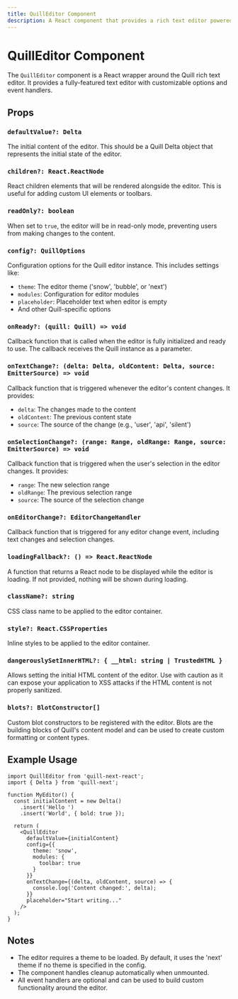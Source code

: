 ```yaml
---
title: QuillEditor Component
description: A React component that provides a rich text editor powered by Quill.
---
```


# QuillEditor Component

The `QuillEditor` component is a React wrapper around the Quill rich text editor. It provides a fully-featured text editor with customizable options and event handlers.

## Props

### `defaultValue?: Delta`
The initial content of the editor. This should be a Quill Delta object that represents the initial state of the editor.

### `children?: React.ReactNode`
React children elements that will be rendered alongside the editor. This is useful for adding custom UI elements or toolbars.

### `readOnly?: boolean`
When set to `true`, the editor will be in read-only mode, preventing users from making changes to the content.

### `config?: QuillOptions`
Configuration options for the Quill editor instance. This includes settings like:
- `theme`: The editor theme ('snow', 'bubble', or 'next')
- `modules`: Configuration for editor modules
- `placeholder`: Placeholder text when editor is empty
- And other Quill-specific options

### `onReady?: (quill: Quill) => void`
Callback function that is called when the editor is fully initialized and ready to use. The callback receives the Quill instance as a parameter.

### `onTextChange?: (delta: Delta, oldContent: Delta, source: EmitterSource) => void`
Callback function that is triggered whenever the editor's content changes. It provides:
- `delta`: The changes made to the content
- `oldContent`: The previous content state
- `source`: The source of the change (e.g., 'user', 'api', 'silent')

### `onSelectionChange?: (range: Range, oldRange: Range, source: EmitterSource) => void`
Callback function that is triggered when the user's selection in the editor changes. It provides:
- `range`: The new selection range
- `oldRange`: The previous selection range
- `source`: The source of the selection change

### `onEditorChange?: EditorChangeHandler`
Callback function that is triggered for any editor change event, including text changes and selection changes.

### `loadingFallback?: () => React.ReactNode`
A function that returns a React node to be displayed while the editor is loading. If not provided, nothing will be shown during loading.

### `className?: string`
CSS class name to be applied to the editor container.

### `style?: React.CSSProperties`
Inline styles to be applied to the editor container.

### `dangerouslySetInnerHTML?: { __html: string | TrustedHTML }`
Allows setting the initial HTML content of the editor. Use with caution as it can expose your application to XSS attacks if the HTML content is not properly sanitized.

### `blots?: BlotConstructor[]`
Custom blot constructors to be registered with the editor. Blots are the building blocks of Quill's content model and can be used to create custom formatting or content types.

## Example Usage

```tsx
import QuillEditor from 'quill-next-react';
import { Delta } from 'quill-next';

function MyEditor() {
  const initialContent = new Delta()
    .insert('Hello ')
    .insert('World', { bold: true });

  return (
    <QuillEditor
      defaultValue={initialContent}
      config={{
        theme: 'snow',
        modules: {
          toolbar: true
        }
      }}
      onTextChange={(delta, oldContent, source) => {
        console.log('Content changed:', delta);
      }}
      placeholder="Start writing..."
    />
  );
}
```

## Notes

- The editor requires a theme to be loaded. By default, it uses the 'next' theme if no theme is specified in the config.
- The component handles cleanup automatically when unmounted.
- All event handlers are optional and can be used to build custom functionality around the editor. 